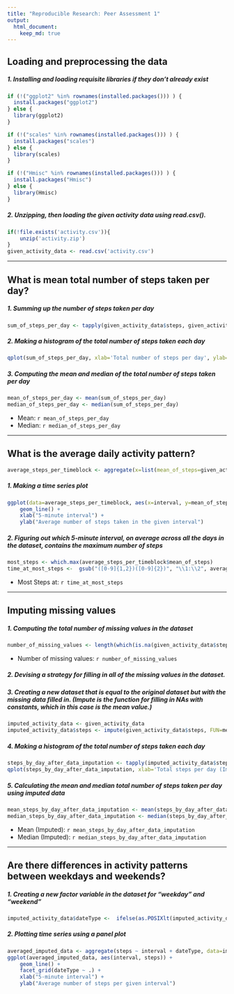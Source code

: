 ```yaml
---
title: "Reproducible Research: Peer Assessment 1"
output: 
  html_document:
    keep_md: true
---
```



## Loading and preprocessing the data
##### 1. Installing and loading requisite libraries if they don't already exist
```r

if (!("ggplot2" %in% rownames(installed.packages())) ) {
  install.packages("ggplot2")
} else {
  library(ggplot2)
}

if (!("scales" %in% rownames(installed.packages())) ) {
  install.packages("scales")
} else {
  library(scales)
}

if (!("Hmisc" %in% rownames(installed.packages())) ) {
  install.packages("Hmisc")
} else {
  library(Hmisc)
}
```

##### 2. Unzipping, then loading the given activity data using read.csv().  
```r
if(!file.exists('activity.csv')){
    unzip('activity.zip')
}
given_activity_data <- read.csv('activity.csv')
```

-----


## What is mean total number of steps taken per day?
##### 1. Summing up the number of steps taken per day
```r
sum_of_steps_per_day <- tapply(given_activity_data$steps, given_activity_data$date, sum, na.rm=TRUE)
```

##### 2. Making a histogram of the total number of steps taken each day
```r
qplot(sum_of_steps_per_day, xlab='Total number of steps per day', ylab='Frequency using a binwidth of 500', binwidth=500)
```

##### 3. Computing the mean and median of the total number of steps taken per day
```r
mean_of_steps_per_day <- mean(sum_of_steps_per_day)
median_of_steps_per_day <- median(sum_of_steps_per_day)
```
* Mean: `r mean_of_steps_per_day`
* Median:  `r median_of_steps_per_day`

-----


## What is the average daily activity pattern?
```r
average_steps_per_timeblock <- aggregate(x=list(mean_of_steps=given_activity_data$steps), by=list(interval=given_activity_data$interval), FUN=mean, na.rm=TRUE)
```

##### 1. Making a time series plot
```r
ggplot(data=average_steps_per_timeblock, aes(x=interval, y=mean_of_steps)) +
    geom_line() +
    xlab("5-minute interval") +
    ylab("Average number of steps taken in the given interval") 
```

##### 2. Figuring out which 5-minute interval, on average across all the days in the dataset, contains the maximum number of steps
```r
most_steps <- which.max(average_steps_per_timeblock$mean_of_steps)
time_at_most_steps <-  gsub("([0-9]{1,2})([0-9]{2})", "\\1:\\2", average_steps_per_timeblock[most_steps,'interval'])
```

* Most Steps at: `r time_at_most_steps`

----

## Imputing missing values
##### 1. Computing the total number of missing values in the dataset 
```r
number_of_missing_values <- length(which(is.na(given_activity_data$steps)))
```

* Number of missing values: `r number_of_missing_values`

##### 2. Devising a strategy for filling in all of the missing values in the dataset.
##### 3. Creating a new dataset that is equal to the original dataset but with the missing data filled in.  (Impute is the function for filling in NAs with constants, which in this case is the mean value.)
```r
imputed_activity_data <- given_activity_data
imputed_activity_data$steps <- impute(given_activity_data$steps, FUN=mean)
```


##### 4. Making a histogram of the total number of steps taken each day 
```r
steps_by_day_after_data_imputation <- tapply(imputed_activity_data$steps, imputed_activity_data$date, sum)
qplot(steps_by_day_after_data_imputation, xlab='Total steps per day (Imputed)', ylab='Frequency using binwith 500', binwidth=500)
```

##### 5. Calculating the mean and median total number of steps taken per day using imputed data
```r
mean_steps_by_day_after_data_imputation <- mean(steps_by_day_after_data_imputation)
median_steps_by_day_after_data_imputation <- median(steps_by_day_after_data_imputation)
```
* Mean (Imputed): `r mean_steps_by_day_after_data_imputation`
* Median (Imputed):  `r median_steps_by_day_after_data_imputation`


----
## Are there differences in activity patterns between weekdays and weekends?
##### 1. Creating a new factor variable in the dataset for "weekday" and "weekend"

```r
imputed_activity_data$dateType <-  ifelse(as.POSIXlt(imputed_activity_data$date)$wday %in% c(0,6), 'weekend', 'weekday')
```

##### 2. Plotting time series using a panel plot

```r
averaged_imputed_data <- aggregate(steps ~ interval + dateType, data=imputed_activity_data, mean)
ggplot(averaged_imputed_data, aes(interval, steps)) + 
    geom_line() + 
    facet_grid(dateType ~ .) +
    xlab("5-minute interval") + 
    ylab("Average number of steps per given interval")
```
